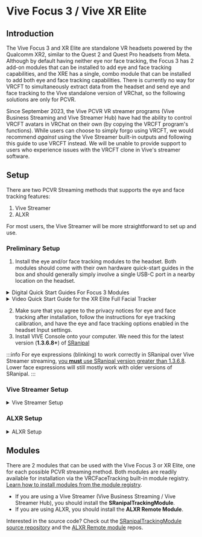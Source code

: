 
# Vive Focus 3 / Vive XR Elite

## Introduction

The Vive Focus 3 and XR Elite are standalone VR headsets powered by the Qualcomm XR2, similar to the Quest 2 and Quest Pro headsets from Meta.
Although by default having neither eye nor face tracking, the Focus 3 has 2 add-on modules that can be installed to add eye and face tracking capabilities,
and the XRE has a single, combo module that can be installed to add both eye and face tracking capabilities.
There is currently no way for VRCFT to simultaneously extract data from the headset and send eye and face tracking to the Vive standalone version of VRChat, so the following solutions are only for PCVR.

Since September 2023, the Vive PCVR VR streamer programs (Vive Business Streaming and Vive Streamer Hub) have had the ability to control VRCFT avatars in VRChat on their own (by copying the VRCFT program's functions).
While users can choose to simply forgo using VRCFT, we would recommend *against* using the Vive Streamer built-in outputs and following this guide to use VRCFT instead. 
We will be unable to provide support to users who experience issues with the VRCFT clone in Vive's streamer software. 

## Setup

There are two PCVR Streaming methods that supports the eye and face tracking features:

1. Vive Streamer
2. ALXR

For most users, the Vive Streamer will be more straightforward to set up and use.  

### Preliminary Setup

1. Install the eye and/or face tracking modules to the headset. Both modules should come with their own hardware quick-start guides in the box and should generally simply involve a single USB-C port in a nearby location on the headset.

<details>
  <summary>Digital Quick Start Guides For Focus 3 Modules</summary>
  <div>
    <div>
      <ol>
        <li><a href="https://dl.vive.com/QSG/Accessory/VIVE_Focus_3_Eye_Tracker_QSG.pdf" target="_blank">Face Tracker Quick Start Guide</a></li>
        <li><a href="https://dl.vive.com/QSG/Accessory/VIVE_Focus_3_Eye_Tracker_QSG.pdf" target="_blank">Eye Tracker Quick Start Guide</a></li>
      </ol>
    </div>
  </div>
</details>

<details>
  <summary>Video Quick Start Guide for the XR Elite Full Facial Tracker</summary>
    <div class="row" style={{display: 'flex',  justifyContent:'center', alignItems:'center'}}>
        <ReactPlayer controls url='https://www.youtube.com/watch?v=BaiuNRrOVQQ'/>
    </div>
</details>

2. Make sure that you agree to the privacy notices for eye and face tracking after installation, follow the instructions for eye tracking calibration, and have the eye and face tracking options enabled in the headset Input settings. 
3. Install VIVE Console onto your computer. We need this for the latest version (**1.3.6.8+**) of [SRanipal](./sranipal.mdx#installing-via-vive-console) 

:::info
For eye expressions (blinking) to work correctly in SRanipal over Vive Streamer streaming, [you **must** use SRanipal version greater than 1.3.6.8](https://forum.htc.com/topic/14087-vbs-pc-vr-how-to-use-facial-tracking-on-focus3/). 
Lower face expressions will still mostly work with older versions of SRanipal. 
:::

### Vive Streamer Setup

<details>
  <summary>Vive Streamer Setup</summary>

1. Install VIVE Business Streaming or VIVE Streaming Hub onto your computer. They are functionally identical. Traditionally one would use VBS for the Focus 3 and the Streaming Hub for the XR Elite. 
2. Update the streaming app on the Focus 3 or XR Elite by plugging the headset into the computer then clicking the Update button in the VIVE Streaming application for "Headset software version".
   - Focus 3: you will need to unplug the eye tracking module
   - XR Elite: you can use the USB-C port on the top of the battery or the dangling USB-C port if using the XRE without the battery

  <div style={{
    width: '75%',
    height: 'auto',
    margin: 'auto',
    display: 'block'
  }}>
    <img src={require("../img/vive/rr/streamer_update.png").default} alt="Headset software version Update button" />
  </div>

3. Disable the OSC output from the Vive Streamer. The OSC settings may be accesible from the Streamer application itself in a future update and should be disabled there if the settings exist. 
   - Navigate to `C:\ProgramData\HTC\ViveSoftware\ViveRR\RRServer` and open up the `serverSetting.setting` file in your favorite text editor.
   - Scroll to the bottom of the file and set the `VOF` key to "**false**".
   - Alternatively/additionally, you can set the "Send to VRC" port (VRCSP) and the "Receive from VRC" port (VRCRP) to values *other* than the defaults of 9000 and 9001. 

<div style={{
    width: '50%',
    height: 'auto',
    margin: 'auto',
    display: 'block'
  }}>
    <img src={require("../img/vive/rr/streamer_settings.png").default} alt="Vive Streamer software settings" />
</div>

:::warning
If you do not disable the Streamer's output, it can interfer with VRCFT's ability to bind to the port to get messages from VRC, or it will double-send messages to VRC causing a "stuttering" effect. 
:::

4. Proceed to [Modules](#modules) for the module to use with Vive Streamer. 

</details>

### ALXR Setup

<details>
  <summary>ALXR Setup</summary>

1. Download and install the latest ALXR client *and server* from the [ALXR-nightly](https://github.com/korejan/ALXR-nightly/releases) repository.
If this is your first time using ALXR, follow the [Usage guide](https://github.com/korejan/ALVR/wiki/ALXR-Client#usage) and [Android-specific client install instructions](https://github.com/korejan/ALVR/wiki/ALXR-Client#android-all-flavors---questpicogenericetc)
2. Install the **ALXR Remote** module from the VRCFaceTracking module repository.
3. Open the `ALXRModuleConfig.json` found in the installed module directory.
   - You may need to navigate to `C:\Users\[username]\AppData\Local\Packages\96ba052f-0948-44d8-86c4-a0212e4ae047_d7rcq4vxghz0r\LocalCache\Roaming\VRCFaceTracking\` to find the module directory and config json.
   - [Learn more about the ALXR module configuration options](https://github.com/korejan/VRCFT-ALXR-Modules#module-settings)
4. In `ALXRModuleConfig.json`, in the "RemoteConfig" section set "ClientIpAddress" to the headset IP, this can be found in the ALVR server dashboard.
   - You will need to restart VRCFT to reinitialize the ALXR Remote Module with the updated configuration.
5. Proceed to [Modules](#modules) for the module to use with ALXR. 

</details>

## Modules

There are 2 modules that can be used with the Vive Focus 3 or XR Elite, one for each possible PCVR streaming method. 
Both modules are readily available for installation via the VRCFaceTracking built-in module registry.
[Learn how to install modules from the module registry](../../intro/getting-started.mdx#installing-the-vrcfacetracking-module).

- If you are using a Vive Streamer (Vive Business Streaming / Vive Streamer Hub), you should install the **SRanipalTrackingModule**. 
- If you are using ALXR, you should install the **ALXR Remote Module**. 

Interested in the source code? Check out the [SRanipalTrackingModule source repository](https://github.com/VRCFaceTracking/SRanipalTrackingModule) and the [ALXR Remote module](https://github.com/korejan/VRCFT-ALXR-Modules) repos. 
